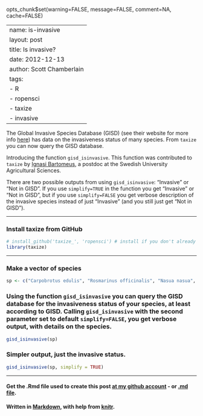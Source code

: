 opts_chunk$set(warning=FALSE, message=FALSE, comment=NA, cache=FALSE)

---
name: is-invasive
layout: post
title: Is invasive?
date: 2012-12-13
author: Scott Chamberlain
tags: 
- R
- ropensci
- taxize
- invasive
---

The Global Invasive Species Database (GISD) (see their website for more info [here](http://www.issg.org/database/welcome/)) has data on the invasiveness status of many species. From `taxize` you can now query the GISD database. 

Introducing the function `gisd_isinvasive`. This function was contributed to `taxize` by [Ignasi Bartomeus](http://www.bartomeus.cat/es/ignasi/), a postdoc at the Swedish University Agricultural Sciences. 

There are two possible outputs from using `gisd_isinvasive`: "Invasive" or "Not in GISD". If you use `simplify=TRUE` in the function you get "Invasive" or "Not in GISD", but if you use `simplify=FALSE` you get verbose description of the invasive species instead of just "Invasive" (and you still just get "Not in GISD"). 

***************

### Install taxize from GitHub
```r
# install_github('taxize_', 'ropensci') # install if you don't already have the GitHub version
library(taxize)
```

***************

### Make a vector of species
```r
sp <- c("Carpobrotus edulis", "Rosmarinus officinalis", "Nasua nasua", "Martes melampus", "Centaurea solstitialis")
```

### Using the function `gisd_isinvasive` you can query the GISD database for the invasiveness status of your species, at least according to GISD. Calling `gisd_isinvasive` with the second parameter set to default `simplify=FALSE`, you get verbose output, with details on the species. 
```r
gisd_isinvasive(sp)
```

### Simpler output, just the invasive status. 
```r
gisd_isinvasive(sp, simplify = TRUE)
````

*********

#### Get the .Rmd file used to create this post [at my github account](https://github.com/SChamberlain/scott/blob/gh-pages/_drafts/2012-12-13-is-invasive.Rmd) - or [.md file](https://github.com/SChamberlain/scott/blob/gh-pages/_posts/2012-12-13-is-invasive.md).

#### Written in [Markdown](http://daringfireball.net/projects/markdown/), with help from [knitr](http://yihui.name/knitr/).